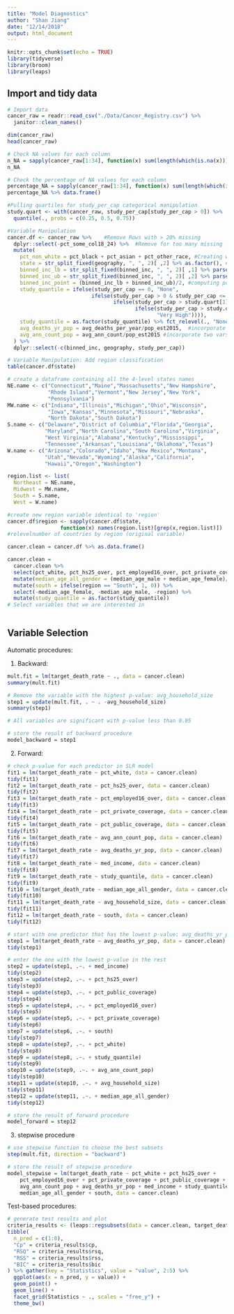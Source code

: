 ```yaml
---
title: "Model Diagnostics"
author: "Shan Jiang"
date: "12/14/2018"
output: html_document
---
```



```r
knitr::opts_chunk$set(echo = TRUE)
library(tidyverse)
library(broom)
library(leaps)
```

## Import and tidy data
```r
# Import data
cancer_raw = readr::read_csv("./Data/Cancer_Registry.csv") %>% 
  janitor::clean_names() 

dim(cancer_raw)
head(cancer_raw)

# Check NA values for each column
n_NA = sapply(cancer_raw[1:34], function(x) sum(length(which(is.na(x)))))
n_NA

# Check the percentage of NA values for each column
percentage_NA = sapply(cancer_raw[1:34], function(x) sum(length(which(is.na(x)))) / 3047)
percentage_NA %>% data.frame()

#Pulling quartiles for study_per_cap categorical manipulation
study.quart <- with(cancer_raw, study_per_cap[study_per_cap > 0]) %>%
  quantile(., probs = c(0.25, 0.5, 0.75))

#Variable Manipulation
cancer.df <- cancer_raw %>%    #Remove Rows with > 20% missing 
  dplyr::select(-pct_some_col18_24) %>%  #Remove for too many missing
  mutate(
    pct_non_white = pct_black + pct_asian + pct_other_race, #Creating white, non-white percentages variables
    state = str_split_fixed(geography, ", ", 2)[ ,2] %>% as.factor(), #pulling state variable and casting as factor, possible region?
    binned_inc_lb = str_split_fixed(binned_inc, ", ", 2)[ ,1] %>% parse_number(), #pulling numeric lower bound
    binned_inc_ub = str_split_fixed(binned_inc, ", ", 2)[ ,2] %>% parse_number(), #pulling numeric upper bound
    binned_inc_point = (binned_inc_lb + binned_inc_ub)/2, #computing point estimate from ub,lb (intervals symmetric)
    study_quantile = ifelse(study_per_cap == 0, "None", 
                           ifelse(study_per_cap > 0 & study_per_cap <= study.quart[1], "Low", 
                                  ifelse(study_per_cap > study.quart[1] & study_per_cap <= study.quart[2], "Moderate", 
                                         ifelse(study_per_cap > study.quart[2] & study_per_cap <= study.quart[3], "High", 
                                                "Very High")))),
    study_quantile = as.factor(study_quantile) %>% fct_relevel(., "None", "Low", "Moderate", "High", "Very High"),
    avg_deaths_yr_pop = avg_deaths_per_year/pop_est2015,  #incorporate two vars into one (multicollinearity)
    avg_ann_count_pop = avg_ann_count/pop_est2015 #incorporate two vars into one (multicollinearity)
  ) %>%
  dplyr::select(-c(binned_inc, geography, study_per_cap))

# Variable Manipulation: Add region classification 
table(cancer.df$state)  

# create a dataframe containing all the 4-level states names
NE.name <- c("Connecticut","Maine","Massachusetts","New Hampshire",
             "Rhode Island","Vermont","New Jersey","New York",
             "Pennsylvania")
MW.name <- c("Indiana","Illinois","Michigan","Ohio","Wisconsin",
             "Iowa","Kansas","Minnesota","Missouri","Nebraska",
             "North Dakota","South Dakota")
S.name <- c("Delaware","District of Columbia","Florida","Georgia",
            "Maryland","North Carolina","South Carolina","Virginia",
            "West Virginia","Alabama","Kentucky","Mississippi",
            "Tennessee","Arkansas","Louisiana","Oklahoma","Texas")
W.name <- c("Arizona","Colorado","Idaho","New Mexico","Montana",
            "Utah","Nevada","Wyoming","Alaska","California",
            "Hawaii","Oregon","Washington")

region.list <- list(
  Northeast = NE.name,
  Midwest = MW.name,
  South = S.name,
  West = W.name)

#create new region variable identical to 'region'
cancer.df$region <- sapply(cancer.df$state, 
                 function(x) names(region.list)[grep(x,region.list)])     
#relevelnumber of countries by region (original variable) 

cancer.clean = cancer.df %>% as.data.frame()

cancer.clean = 
  cancer.clean %>% 
  select(pct_white, pct_hs25_over, pct_employed16_over, pct_private_coverage, pct_public_coverage, target_death_rate, avg_ann_count_pop, avg_household_size, avg_deaths_yr_pop, med_income, median_age_male, median_age_female, region, study_quantile) %>% 
  mutate(median_age_all_gender = (median_age_male + median_age_female)/2) %>% 
  mutate(south = ifelse(region == "South", 1, 0)) %>% 
  select(-median_age_female, -median_age_male, -region) %>% 
  mutate(study_quantile = as.factor(study_quantile))
# Select variables that we are interested in
  
```

## Variable Selection

Automatic procedures:

(1) Backward:

```r
mult.fit = lm(target_death_rate ~ ., data = cancer.clean)
summary(mult.fit)

# Remove the variable with the highest p-value: avg_household_size
step1 = update(mult.fit, . ~ . -avg_household_size)
summary(step1)

# All variables are significant with p-value less than 0.05

# store the result of backward procedure
model_backward = step1
```

(2) Forward:
```r
# check p-value for each predictor in SLR model
fit1 = lm(target_death_rate ~ pct_white, data = cancer.clean)
tidy(fit1)
fit2 = lm(target_death_rate ~ pct_hs25_over, data = cancer.clean)
tidy(fit2)
fit3 = lm(target_death_rate ~ pct_employed16_over, data = cancer.clean)
tidy(fit3)
fit4 = lm(target_death_rate ~ pct_private_coverage, data = cancer.clean)
tidy(fit4)
fit5 = lm(target_death_rate ~ pct_public_coverage, data = cancer.clean)
tidy(fit5)
fit6 = lm(target_death_rate ~ avg_ann_count_pop, data = cancer.clean)
tidy(fit6)
fit7 = lm(target_death_rate ~ avg_deaths_yr_pop, data = cancer.clean)
tidy(fit7)
fit8 = lm(target_death_rate ~ med_income, data = cancer.clean)
tidy(fit8)
fit9 = lm(target_death_rate ~ study_quantile, data = cancer.clean)
tidy(fit9)
fit10 = lm(target_death_rate ~ median_age_all_gender, data = cancer.clean)
tidy(fit10)
fit11 = lm(target_death_rate ~ avg_household_size, data = cancer.clean)
tidy(fit11)
fit12 = lm(target_death_rate ~ south, data = cancer.clean)
tidy(fit12)

# start with one predictor that has the lowest p-value: avg_deaths_yr_pop
step1 = lm(target_death_rate ~ avg_deaths_yr_pop, data = cancer.clean)
tidy(step1)

# enter the one with the lowest p-value in the rest
step2 = update(step1, .~. + med_income)
tidy(step2)
step3 = update(step2, .~. + pct_hs25_over)
tidy(step3)
step4 = update(step3, .~. + pct_public_coverage)
tidy(step4)
step5 = update(step4, .~. + pct_employed16_over)
tidy(step5)
step6 = update(step5, .~. + pct_private_coverage)
tidy(step6)
step7 = update(step6, .~. + south)
tidy(step7)
step8 = update(step7, .~. + pct_white)
tidy(step8)
step9 = update(step8, .~. + study_quantile)
tidy(step9)
step10 = update(step9, .~. + avg_ann_count_pop)
tidy(step10)
step11 = update(step10, .~. + avg_household_size)
tidy(step11)
step12 = update(step11, .~. + median_age_all_gender)
tidy(step12)

# store the result of forward procedure
model_forward = step12
```

(3) stepwise procedure
```r
# use stepwise function to choose the best subsets
step(mult.fit, direction = "backward")

# store the result of stepwise procedure
model_stepwise = lm(target_death_rate ~ pct_white + pct_hs25_over + 
    pct_employed16_over + pct_private_coverage + pct_public_coverage + 
    avg_ann_count_pop + avg_deaths_yr_pop + med_income + study_quantile + 
    median_age_all_gender + south, data = cancer.clean)
```

Test-based procedures:
```r
# generate test results and plot
criteria_results <- (leaps::regsubsets(data = cancer.clean, target_death_rate ~.) %>% summary())
tibble(
  n_pred = c(1:8),
  "Cp" = criteria_results$cp,
  "RSQ" = criteria_results$rsq,
  "RSS" = criteria_results$rss,
  "BIC" = criteria_results$bic
) %>% gather(key = "Statistics", value = "value", 2:5) %>%
  ggplot(aes(x = n_pred, y = value)) +
  geom_point() +
  geom_line() +
  facet_grid(Statistics ~ ., scales = "free_y") +
  theme_bw()
```

 